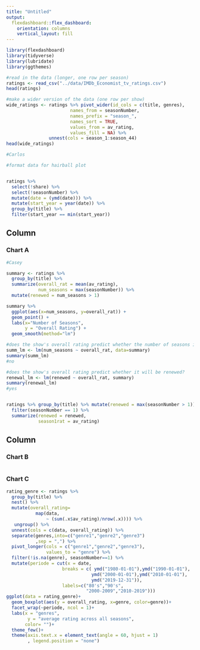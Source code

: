```yaml
---
title: "Untitled"
output: 
  flexdashboard::flex_dashboard:
    orientation: columns
    vertical_layout: fill
---
```


```r
library(flexdashboard)
library(tidyverse)
library(lubridate)
library(ggthemes)
```

```r
#read in the data (longer, one row per season)
ratings <- read_csv("../data/IMDb_Economist_tv_ratings.csv")
head(ratings)
```

```r
#make a wider version of the data (one row per show)
wide_ratings <- ratings %>% pivot_wider(id_cols = c(title, genres),
                        names_from = seasonNumber,
                        names_prefix = "season_",
                        names_sort = TRUE,
                        values_from = av_rating,
                        values_fill = NA) %>% 
                unnest(cols = season_1:season_44)
head(wide_ratings)
```

```r
#Carlos 

#format data for hairball plot 


ratings %>%
  select(!share) %>%
  select(!seasonNumber) %>%
  mutate(date = (ymd(date))) %>%
  mutate(start_year = year(date)) %>%
  group_by(title) %>%
  filter(start_year == min(start_year))

```

Column {data-width=650}
-----------------------------------------------------------------------

### Chart A

```r
#Casey

summary <- ratings %>%
  group_by(title) %>%
  summarize(overall_rat = mean(av_rating),
            num_seasons = max(seasonNumber)) %>% 
  mutate(renewed = num_seasons > 1)

summary %>% 
  ggplot(aes(x=num_seasons, y=overall_rat)) +
  geom_point() +
  labs(x="Number of Seasons",
       y = "Overall Rating") +
  geom_smooth(method="lm")

#does the show's overall rating predict whether the number of seasons it'll have?
summ_lm <- lm(num_seasons ~ overall_rat, data=summary)
summary(summ_lm)
#no

#does the show's overall rating predict whether it will be renewed?
renewal_lm <- lm(renewed ~ overall_rat, summary)
summary(renewal_lm)
#yes


ratings %>% group_by(title) %>% mutate(renewed = max(seasonNumber > 1)) %>% 
  filter(seasonNumber == 1) %>% 
  summarize(renewed = renewed,
            season1rat = av_rating)
```

Column {data-width=350}
-----------------------------------------------------------------------

### Chart B

```r

```

### Chart C

```r
rating_genre <- ratings %>% 
  group_by(title) %>% 
  nest() %>% 
  mutate(overall_rating= 
           map(data, 
               ~ (sum(.x$av_rating)/nrow(.x)))) %>% 
   ungroup() %>%
  unnest(cols = c(data, overall_rating)) %>% 
  separate(genres,into=c("genre1","genre2","genre3")
           ,sep = ",") %>% 
  pivot_longer(cols = c("genre1","genre2","genre3"),
               values_to = "genre") %>% 
  filter(!is.na(genre), seasonNumber==1) %>% 
  mutate(periode = cut(x = date, 
                     breaks = c( ymd("1980-01-01"),ymd("1990-01-01"),
                                ymd("2000-01-01"),ymd("2010-01-01"),
                                ymd("2019-12-31")),
                     labels=c("80's","90's",
                              "2000-2009","2010-2019")))
ggplot(data = rating_genre)+
  geom_boxplot(aes(y = overall_rating, x=genre, color=genre))+
  facet_wrap(~periode, ncol = 1)+
  labs(x = "genres", 
        y = "average rating across all seasons", 
       color= "")+
  theme_few()+
  theme(axis.text.x = element_text(angle = 60, hjust = 1)
        , legend.position = "none")
  
  
  
  

 
  
  
  
  

```


